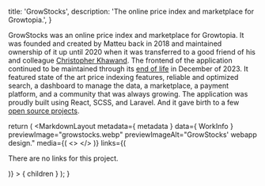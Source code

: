 
  title: 'GrowStocks',
  description: 'The online price index and marketplace for Growtopia.',
}


GrowStocks was an online price index and marketplace for Growtopia. It was founded and created by Matteu back in 2018 and maintained ownership of it up until 2020 when it was transferred to a good friend of his and colleague [Christopher Khawand](https://christopher.khawand.dev). The frontend of the application continued to be maintained through its [end of life](https://christopher.khawand.dev/posts/farewell-growstocks) in December of 2023. It featured state of the art price indexing features, reliable and optimized search, a dashboard to manage the data, a marketplace, a payment platform, and a community that was always growing. The application was proudly built using React, SCSS, and Laravel. And it gave birth to a few [open source projects](https://github.com/GrowStocks).

  return (
    <MarkdownLayout
      metadata={ metadata }
      data={ WorkInfo }
      previewImage="growstocks.webp"
      previewImageAlt="GrowStocks' webapp design."
      media={(
        <>
          <PreviewImage src="/img/growstocks/growstocks-item-view.webp" alt="A screen capture of the item page." />
          <PreviewImage src="/img/growstocks/growstocks-wip.webp" alt="A screen capture of a work-in-progress GrowStocks." />
        </>
      )}
      links={(
        <p className="body">There are no links for this project.</p>
      )}
    >
      { children }
    </MarkdownLayout>
  );
}